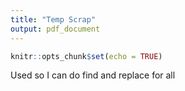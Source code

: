 ```yaml
---
title: "Temp Scrap"
output: pdf_document
---
```


```r
knitr::opts_chunk$set(echo = TRUE)
```

Used so I can do find and replace for all